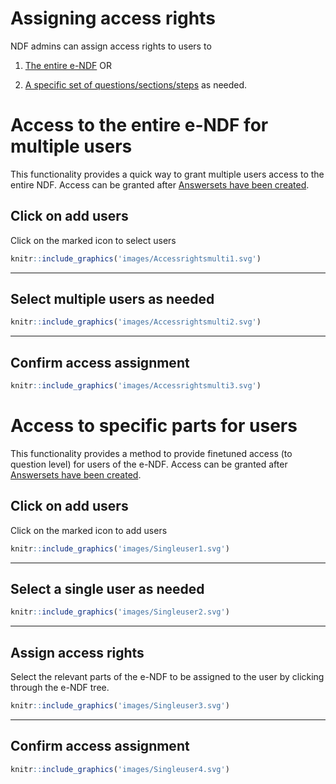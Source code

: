 # Assigning access rights {#assignRights}
NDF admins can assign access rights to users to 

1. [The entire e-NDF](#multiuser) OR

2. [A specific set of questions/sections/steps](#singleuser) as needed.

# Access to the entire e-NDF for multiple users {#multiuser}
This functionality provides a quick way to grant multiple users access to the entire NDF. Access can be granted after [Answersets have been created](#startanswerset).

## Click on add users
Click on the marked icon to select users
```r
knitr::include_graphics('images/Accessrightsmulti1.svg')
```

---

## Select multiple users as needed
```r
knitr::include_graphics('images/Accessrightsmulti2.svg')
```

---

## Confirm access assignment
```r
knitr::include_graphics('images/Accessrightsmulti3.svg')
```

# Access to specific parts for users {#singleuser}
This functionality provides a method to provide finetuned access (to question level) for users of the e-NDF. Access can be granted after [Answersets have been created](#startanswerset).

## Click on add users
Click on the marked icon to add users
```r
knitr::include_graphics('images/Singleuser1.svg')
```

---

## Select a single user as needed
```r
knitr::include_graphics('images/Singleuser2.svg')
```

---

## Assign access rights
Select the relevant parts of the e-NDF to be assigned to the user by clicking through the e-NDF tree.
```r
knitr::include_graphics('images/Singleuser3.svg')
```

---

## Confirm access assignment
```r
knitr::include_graphics('images/Singleuser4.svg')
```